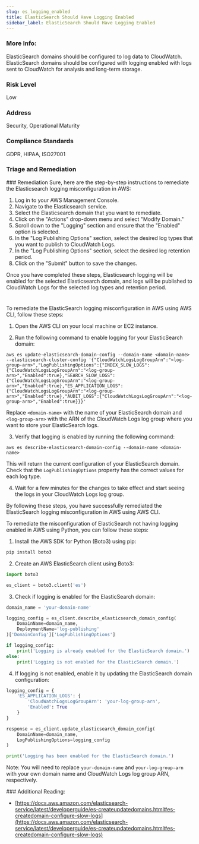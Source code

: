 ```yaml
---
slug: es_logging_enabled
title: ElasticSearch Should Have Logging Enabled
sidebar_label: ElasticSearch Should Have Logging Enabled
---
```


### More Info:

ElasticSearch domains should be configured to log data to CloudWatch. ElasticSearch domains should be configured with logging enabled with logs sent to CloudWatch for analysis and long-term storage.

### Risk Level

Low

### Address

Security, Operational Maturity

### Compliance Standards

GDPR, HIPAA, ISO27001


### Triage and Remediation
<Tabs>
<Tab title='Remediation'>
### Remediation

<AccordionGroup>
<Accordion title='Using Console' defaultOpen='true'>
Sure, here are the step-by-step instructions to remediate the Elasticsearch logging misconfiguration in AWS:

1. Log in to your AWS Management Console.
2. Navigate to the Elasticsearch service.
3. Select the Elasticsearch domain that you want to remediate.
4. Click on the "Actions" drop-down menu and select "Modify Domain."
5. Scroll down to the "Logging" section and ensure that the "Enabled" option is selected.
6. In the "Log Publishing Options" section, select the desired log types that you want to publish to CloudWatch Logs.
7. In the "Log Publishing Options" section, select the desired log retention period.
8. Click on the "Submit" button to save the changes.

Once you have completed these steps, Elasticsearch logging will be enabled for the selected Elasticsearch domain, and logs will be published to CloudWatch Logs for the selected log types and retention period.

#
</Accordion>

<Accordion title='Using CLI'>
To remediate the ElasticSearch logging misconfiguration in AWS using AWS CLI, follow these steps:

1. Open the AWS CLI on your local machine or EC2 instance.

2. Run the following command to enable logging for your ElasticSearch domain:

```
aws es update-elasticsearch-domain-config --domain-name <domain-name> --elasticsearch-cluster-config '{"CloudWatchLogsLogGroupArn":"<log-group-arn>","LogPublishingOptions":{"INDEX_SLOW_LOGS":{"CloudWatchLogsLogGroupArn":"<log-group-arn>","Enabled":true},"SEARCH_SLOW_LOGS":{"CloudWatchLogsLogGroupArn":"<log-group-arn>","Enabled":true},"ES_APPLICATION_LOGS":{"CloudWatchLogsLogGroupArn":"<log-group-arn>","Enabled":true},"AUDIT_LOGS":{"CloudWatchLogsLogGroupArn":"<log-group-arn>","Enabled":true}}}'
```

Replace `<domain-name>` with the name of your ElasticSearch domain and `<log-group-arn>` with the ARN of the CloudWatch Logs log group where you want to store your ElasticSearch logs.

3. Verify that logging is enabled by running the following command:

```
aws es describe-elasticsearch-domain-config --domain-name <domain-name>
```

This will return the current configuration of your ElasticSearch domain. Check that the `LogPublishingOptions` property has the correct values for each log type.

4. Wait for a few minutes for the changes to take effect and start seeing the logs in your CloudWatch Logs log group.

By following these steps, you have successfully remediated the ElasticSearch logging misconfiguration in AWS using AWS CLI.
</Accordion>

<Accordion title='Using Python'>
To remediate the misconfiguration of ElasticSearch not having logging enabled in AWS using Python, you can follow these steps:

1. Install the AWS SDK for Python (Boto3) using pip:
```python
pip install boto3
```

2. Create an AWS ElasticSearch client using Boto3:
```python
import boto3

es_client = boto3.client('es')
```

3. Check if logging is enabled for the ElasticSearch domain:
```python
domain_name = 'your-domain-name'

logging_config = es_client.describe_elasticsearch_domain_config(
    DomainName=domain_name,
    DeploymentName='log-publishing'
)['DomainConfig']['LogPublishingOptions']

if logging_config:
    print('Logging is already enabled for the ElasticSearch domain.')
else:
    print('Logging is not enabled for the ElasticSearch domain.')
```

4. If logging is not enabled, enable it by updating the ElasticSearch domain configuration:
```python
logging_config = {
    'ES_APPLICATION_LOGS': {
        'CloudWatchLogsLogGroupArn': 'your-log-group-arn',
        'Enabled': True
    }
}

response = es_client.update_elasticsearch_domain_config(
    DomainName=domain_name,
    LogPublishingOptions=logging_config
)

print('Logging has been enabled for the ElasticSearch domain.')
```

Note: You will need to replace `your-domain-name` and `your-log-group-arn` with your own domain name and CloudWatch Logs log group ARN, respectively.
</Accordion>

</AccordionGroup>
</Tab>
</Tabs>
### Additional Reading:

- [https://docs.aws.amazon.com/elasticsearch-service/latest/developerguide/es-createupdatedomains.html#es-createdomain-configure-slow-logs](https://docs.aws.amazon.com/elasticsearch-service/latest/developerguide/es-createupdatedomains.html#es-createdomain-configure-slow-logs) 

